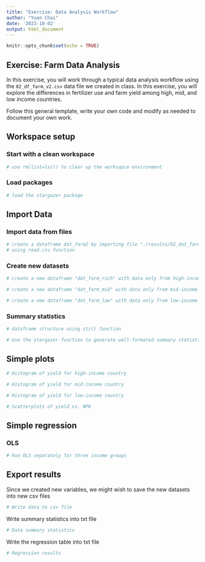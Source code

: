 ```yaml
---
title: "Exercise: Data Analysis Workflow"
author: "Yuan Chai"
date: '2023-10-02'
output: html_document
---
```


```r
knitr::opts_chunk$set(echo = TRUE)
```

## Exercise: Farm Data Analysis

In this exercise, you will work through a typical data analysis workflow using the `02_df_farm_v2.csv` data file we created in class. In this exercise, you will explore the differences in fertilizer use and farm yield among high, mid, and low income countries.

Follow this general template, write your own code and modify as needed to document your own work.

## Workspace setup

### Start with a clean workspace

```r
# use rm(list=ls()) to clear up the worksapce environment

```

### Load packages

```r
# load the stargazer package

```

## Import Data

### Import data from files

```r
# create a dataframe dat_farm2 by importing file "./results/02_dat_farm_v2.csv" 
# using read.csv function


```

### Create new datasets

```r
# create a new dataframe "dat_farm_rich" with data only from high-income country

# create a new dataframe "dat_farm_mid" with data only from mid-income country

# create a new dataframe "dat_farm_low" with data only from low-income country

```

### Summary statistics

```r
# dataframe structure using str() function

```

```r
# Use the stargazer function to generate well-formated summary statistics

```

## Simple plots

```r
# Histogram of yield for high-income country

# Histogram of yield for mid-income country

# Histogram of yield for low-income country

```

```r
# Scatterplots of yield vs. NPK


```

## Simple regression

### OLS

```r
# Run OLS separately for three income groups

```

## Export results

Since we created new variables, we might wish to save the new datasets into new csv files

```r
# Write data to csv file

```

Write summary statistics into txt file

```r
# Data summary statistics

```

Write the regression table into txt file

```r
# Regression results

```
